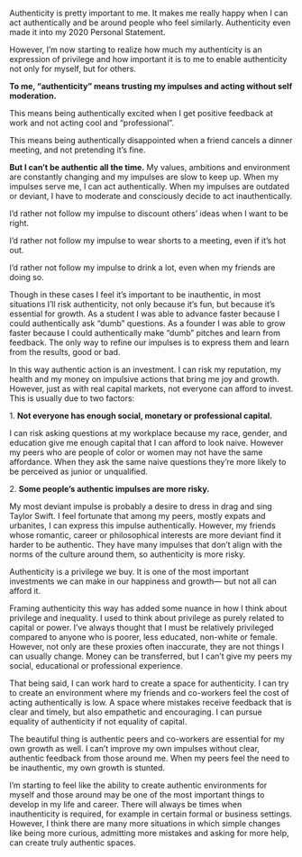 Authenticity is pretty important to me. It makes me really happy when I can act authentically and be around people who feel similarly. Authenticity even made it into my 2020 Personal Statement. 

However, I’m now starting to realize how much my authenticity is an expression of privilege and how important it is to me to enable authenticity not only for myself, but for others. 

**To me, “authenticity” means trusting my impulses and acting without self moderation.**

This means being authentically excited when I get positive feedback at work and not acting cool and “professional”.

This means being authentically disappointed when a friend cancels a dinner meeting, and not pretending it’s fine.

**But I can’t be authentic all the time.** My values, ambitions and environment are constantly changing and my impulses are slow to keep up. When my impulses serve me, I can act authentically. When my impulses are outdated or deviant, I have to moderate and consciously decide to act inauthentically. 

I’d rather not follow my impulse to discount others’ ideas when I want to be right.

I’d rather not follow my impulse to wear shorts to a meeting, even if it’s hot out.

I’d rather not follow my impulse to drink a lot, even when my friends are doing so.

Though in these cases I feel it’s important to be inauthentic, in most situations I’ll risk authenticity, not only because it’s fun, but because it’s essential for growth. As a student I was able to advance faster because I could authentically ask “dumb” questions. As a founder I was able to grow faster because I could authentically make “dumb” pitches and learn from feedback. The only way to refine our impulses is to express them and learn from the results, good or bad.

In this way authentic action is an investment. I can risk my reputation, my health and my money on impulsive actions that bring me joy and growth. However, just as with real capital markets, not everyone can afford to invest. This is usually due to two factors:

1\. **Not everyone has enough social, monetary or professional capital.** 

I can risk asking questions at my workplace because my race, gender, and education give me enough capital that I can afford to look naive. However my peers who are people of color or women may not have the same affordance. When they ask the same naive questions they’re more likely to be perceived as junior or unqualified. 

2\. **Some people’s authentic impulses are more risky.** 

My most deviant impulse is probably a desire to dress in drag and sing Taylor Swift. I feel fortunate that among my peers, mostly expats and urbanites, I can express this impulse authentically. However, my friends whose romantic, career or philosophical interests are more deviant find it harder to be authentic. They have many impulses that don’t align with the norms of the culture around them, so authenticity is more risky. 

Authenticity is a privilege we buy. It is one of the most important investments we can make in our happiness and growth— but not all can afford it.

Framing authenticity this way has added some nuance in how I think about privilege and inequality. I used to think about privilege as purely related to capital or power. I’ve always thought that I must be relatively privileged compared to anyone who is poorer, less educated, non-white or female. However, not only are these proxies often inaccurate, they are not things I can usually change. Money can be transferred, but I can’t give my peers my social, educational or professional experience. 

That being said, I can work hard to create a space for authenticity. I can try to create an environment where my friends and co-workers feel the cost of acting authentically is low. A space where mistakes receive feedback that is clear and timely, but also empathetic and encouraging. I can pursue equality of authenticity if not equality of capital.

The beautiful thing is authentic peers and co-workers are essential for my own growth as well. I can’t improve my own impulses without clear, authentic feedback from those around me. When my peers feel the need to be inauthentic, my own growth is stunted.

I’m starting to feel like the ability to create authentic environments for myself and those around may be one of the most important things to develop in my life and career. There will always be times when inauthenticity is required, for example in certain formal or business settings. However, I think there are many more situations in which simple changes like being more curious, admitting more mistakes and asking for more help, can create truly authentic spaces.
